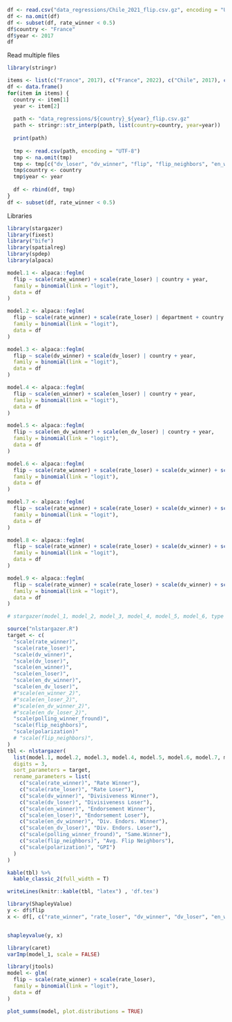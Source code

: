 ```r
df <- read.csv("data_regressions/Chile_2021_flip.csv.gz", encoding = "UTF-8")
df <- na.omit(df)
df <- subset(df, rate_winner < 0.5)
df$country <- "France"
df$year <- 2017
df
```
Read multiple files
```r
library(stringr)

items <- list(c("France", 2017), c("France", 2022), c("Chile", 2017), c("Chile", 2021)) # , c("Romania", 2009)
df <- data.frame()
for(item in items) {
  country <- item[1]
  year <- item[2]
  
  path <- "data_regressions/${country}_${year}_flip.csv.gz"
  path <- stringr::str_interp(path, list(country=country, year=year))
  
  print(path)
  
  tmp <- read.csv(path, encoding = "UTF-8")
  tmp <- na.omit(tmp)
  tmp <- tmp[c("dv_loser", "dv_winner", "flip", "flip_neighbors", "en_winner", "en_loser", "rate_winner", "rate_loser", "en_dv_winner", "en_dv_loser", "polarization", "polling_winner_fround")]
  tmp$country <- country
  tmp$year <- year
  
  df <- rbind(df, tmp)
}
df <- subset(df, rate_winner < 0.5)
```


Libraries

```r
library(stargazer)
library(fixest)
library("bife")
library(spatialreg)
library(spdep)
library(alpaca)
```


```r
model.1 <- alpaca::feglm(
  flip ~ scale(rate_winner) + scale(rate_loser) | country + year,
  family = binomial(link = "logit"),
  data = df
)

model.2 <- alpaca::feglm(
  flip ~ scale(rate_winner) + scale(rate_loser) | department + country + year,
  family = binomial(link = "logit"),
  data = df
)

model.3 <- alpaca::feglm(
  flip ~ scale(dv_winner) + scale(dv_loser) | country + year,
  family = binomial(link = "logit"),
  data = df
)

model.4 <- alpaca::feglm(
  flip ~ scale(en_winner) + scale(en_loser) | country + year,
  family = binomial(link = "logit"),
  data = df
)

model.5 <- alpaca::feglm(
  flip ~ scale(en_dv_winner) + scale(en_dv_loser) | country + year,
  family = binomial(link = "logit"),
  data = df
)

model.6 <- alpaca::feglm(
  flip ~ scale(rate_winner) + scale(rate_loser) + scale(dv_winner) + scale(dv_loser) | country + year,
  family = binomial(link = "logit"),
  data = df
)

model.7 <- alpaca::feglm(
  flip ~ scale(rate_winner) + scale(rate_loser) + scale(dv_winner) + scale(dv_loser) + scale(en_winner) + scale(en_loser) | country + year,
  family = binomial(link = "logit"),
  data = df
)

model.8 <- alpaca::feglm(
  flip ~ scale(rate_winner) + scale(rate_loser) + scale(dv_winner) + scale(dv_loser) + scale(en_winner) + scale(en_loser) + scale(en_dv_winner) + scale(en_dv_loser) + scale(flip_neighbors) + scale(polling_winner_fround)  | country + year,
  family = binomial(link = "logit"),
  data = df
)

model.9 <- alpaca::feglm(
  flip ~ scale(rate_winner) + scale(rate_loser) + scale(dv_winner) + scale(dv_loser) + scale(en_winner) + scale(en_loser) + scale(en_dv_winner) + scale(en_dv_loser) + scale(polarization) + scale(flip_neighbors) + scale(polling_winner_fround)  | country + year,
  family = binomial(link = "logit"),
  data = df
)

# stargazer(model_1, model_2, model_3, model_4, model_5, model_6, type = "text") +  scale(flip_neighbors) 
```



```r
source("nlstargazer.R")
target <- c(
  "scale(rate_winner)",
  "scale(rate_loser)",
  "scale(dv_winner)",
  "scale(dv_loser)",
  "scale(en_winner)",
  "scale(en_loser)",
  "scale(en_dv_winner)",
  "scale(en_dv_loser)",
  #"scale(en_winner_2)",
  #"scale(en_loser_2)",
  #"scale(en_dv_winner_2)",
  #"scale(en_dv_loser_2)",
  "scale(polling_winner_fround)",
  "scale(flip_neighbors)",
  "scale(polarization)"
  # "scale(flip_neighbors)",
)
tbl <- nlstargazer(
  list(model.1, model.2, model.3, model.4, model.5, model.6, model.7, model.8, model.9),
  digits = 3,
  sort_parameters = target,
  rename_parameters = list(
    c("scale(rate_winner)", "Rate Winner"),
    c("scale(rate_loser)", "Rate Loser"),
    c("scale(dv_winner)", "Divisiveness Winner"),
    c("scale(dv_loser)", "Divisiveness Loser"),
    c("scale(en_winner)", "Endorsement Winner"),
    c("scale(en_loser)", "Endorsement Loser"),
    c("scale(en_dv_winner)", "Div. Endors. Winner"),
    c("scale(en_dv_loser)", "Div. Endors. Loser"),
    c("scale(polling_winner_fround)", "Same.Winner"),
    c("scale(flip_neighbors)", "Avg. Flip Neighbors"),
    c("scale(polarization)", "GPI")
  )
)

kable(tbl) %>%
  kable_classic_2(full_width = T)
```


```r
writeLines(knitr::kable(tbl, "latex") , 'df.tex')

```



```r
library(ShapleyValue)
y <- df$flip
x <- df[, c("rate_winner", "rate_loser", "dv_winner", "dv_loser", "en_winner", "en_loser", "flip_neighbors", "polling_winner_fround", "en_dv_winner", "en_dv_loser")]


shapleyvalue(y, x)

```
```r
library(caret)
varImp(model_1, scale = FALSE)

```

```r
library(jtools)
model <- glm(
  flip ~ scale(rate_winner) + scale(rate_loser),
  family = binomial(link = "logit"),
  data = df
)

plot_summs(model, plot.distributions = TRUE)
```

